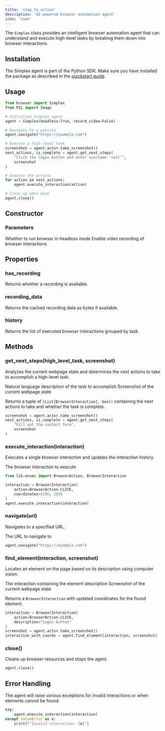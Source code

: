 ```yaml
---
title: 'step_to_action'
description: 'AI-powered browser automation agent'
icon: 'code'
---
```


The `Simplex` class provides an intelligent browser automation agent that can understand and execute high-level tasks by breaking them down into browser interactions.

## Installation

The Simplex agent is part of the Python SDK. Make sure you have installed the package as described in the [quickstart guide](/quickstart).

## Usage

```python
from browser import Simplex
from PIL import Image

# Initialize Simplex agent
agent = Simplex(headless=True, record_video=False)

# Navigate to a website
agent.navigate("https://example.com")

# Execute a high-level task
screenshot = agent.actor.take_screenshot()
next_actions, is_complete = agent.get_next_steps(
    "Click the login button and enter username 'test'", 
    screenshot
)

# Execute the actions
for action in next_actions:
    agent.execute_interaction(action)

# Clean up when done
agent.close()
```

## Constructor

### Parameters

<ParamField path="headless" type="boolean" default="True">
  Whether to run browser in headless mode
</ParamField>

<ParamField path="record_video" type="boolean" default="False">
  Enable video recording of browser interactions
</ParamField>

## Properties

### has_recording

Returns whether a recording is available.

### recording_data

Returns the cached recording data as bytes if available.

### history

Returns the list of executed browser interactions grouped by task.

## Methods

### get_next_steps(high_level_task, screenshot)

Analyzes the current webpage state and determines the next actions to take to accomplish a high-level task.

<ParamField path="high_level_task" type="string" required>
  Natural language description of the task to accomplish
</ParamField>

<ParamField path="screenshot" type="PIL.Image" required>
  Screenshot of the current webpage state
</ParamField>

Returns a tuple of `(List[BrowserInteraction], bool)` containing the next actions to take and whether the task is complete.

```python
screenshot = agent.actor.take_screenshot()
next_actions, is_complete = agent.get_next_steps(
    "Fill out the contact form", 
    screenshot
)
```

### execute_interaction(interaction)

Executes a single browser interaction and updates the interaction history.

<ParamField path="interaction" type="BrowserInteraction" required>
  The browser interaction to execute
</ParamField>

```python
from lib.enums import BrowserAction, BrowserInteraction

interaction = BrowserInteraction(
    action=BrowserAction.CLICK,
    coordinates=(100, 200)
)
agent.execute_interaction(interaction)
```

### navigate(url)

Navigates to a specified URL.

<ParamField path="url" type="string" required>
  The URL to navigate to
</ParamField>

```python
agent.navigate("https://example.com")
```

### find_element(interaction, screenshot)

Locates an element on the page based on its description using computer vision.

<ParamField path="interaction" type="BrowserInteraction" required>
  The interaction containing the element description
</ParamField>

<ParamField path="screenshot" type="PIL.Image" required>
  Screenshot of the current webpage state
</ParamField>

Returns a `BrowserInteraction` with updated coordinates for the found element.

```python
interaction = BrowserInteraction(
    action=BrowserAction.CLICK,
    description="Login button"
)
screenshot = agent.actor.take_screenshot()
interaction_with_coords = agent.find_element(interaction, screenshot)
```

### close()

Cleans up browser resources and stops the agent.

```python
agent.close()
```

## Error Handling

The agent will raise various exceptions for invalid interactions or when elements cannot be found:

```python
try:
    agent.execute_interaction(interaction)
except ValueError as e:
    print(f"Invalid interaction: {e}")
```
